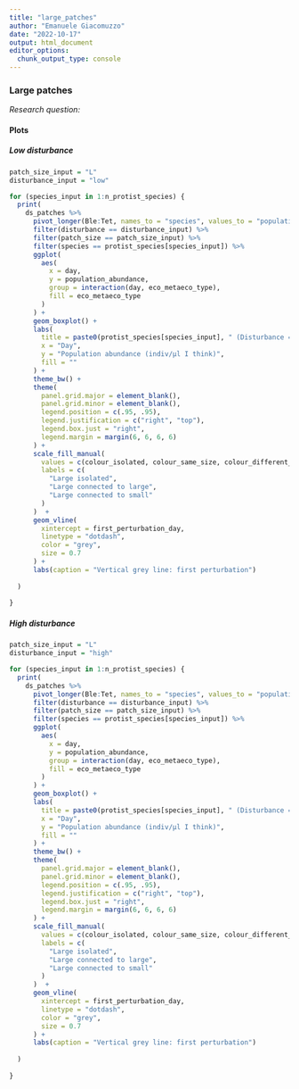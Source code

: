 ```yaml
---
title: "large_patches"
author: "Emanuele Giacomuzzo"
date: "2022-10-17"
output: html_document
editor_options: 
  chunk_output_type: console
---
```


### Large patches {.tabset .tabset-pills}

*Research question: *

#### Plots {.tabset .tabset-pills}

##### Low disturbance

```r
patch_size_input = "L"
disturbance_input = "low"

for (species_input in 1:n_protist_species) {
  print(
    ds_patches %>%
      pivot_longer(Ble:Tet, names_to = "species", values_to = "population_abundance") %>%
      filter(disturbance == disturbance_input) %>%
      filter(patch_size == patch_size_input) %>%
      filter(species == protist_species[species_input]) %>%
      ggplot(
        aes(
          x = day,
          y = population_abundance,
          group = interaction(day, eco_metaeco_type),
          fill = eco_metaeco_type
        )
      ) +
      geom_boxplot() +
      labs(
        title = paste0(protist_species[species_input], " (Disturbance = ", disturbance_input, ")"),
        x = "Day",
        y = "Population abundance (indiv/μl I think)",
        fill = ""
      ) +
      theme_bw() +
      theme(
        panel.grid.major = element_blank(),
        panel.grid.minor = element_blank(),
        legend.position = c(.95, .95),
        legend.justification = c("right", "top"),
        legend.box.just = "right",
        legend.margin = margin(6, 6, 6, 6)
      ) +
      scale_fill_manual(
        values = c(colour_isolated, colour_same_size, colour_different_size),
        labels = c(
          "Large isolated",
          "Large connected to large",
          "Large connected to small"
        )
      )  +
      geom_vline(
        xintercept = first_perturbation_day,
        linetype = "dotdash",
        color = "grey",
        size = 0.7
      ) +
      labs(caption = "Vertical grey line: first perturbation")
    
  )
  
}
```

##### High disturbance

```r
patch_size_input = "L"
disturbance_input = "high"

for (species_input in 1:n_protist_species) {
  print(
    ds_patches %>%
      pivot_longer(Ble:Tet, names_to = "species", values_to = "population_abundance") %>%
      filter(disturbance == disturbance_input) %>%
      filter(patch_size == patch_size_input) %>%
      filter(species == protist_species[species_input]) %>%
      ggplot(
        aes(
          x = day,
          y = population_abundance,
          group = interaction(day, eco_metaeco_type),
          fill = eco_metaeco_type
        )
      ) +
      geom_boxplot() +
      labs(
        title = paste0(protist_species[species_input], " (Disturbance = ", disturbance_input, ")"),
        x = "Day",
        y = "Population abundance (indiv/μl I think)",
        fill = ""
      ) +
      theme_bw() +
      theme(
        panel.grid.major = element_blank(),
        panel.grid.minor = element_blank(),
        legend.position = c(.95, .95),
        legend.justification = c("right", "top"),
        legend.box.just = "right",
        legend.margin = margin(6, 6, 6, 6)
      ) +
      scale_fill_manual(
        values = c(colour_isolated, colour_same_size, colour_different_size),
        labels = c(
          "Large isolated",
          "Large connected to large",
          "Large connected to small"
        )
      )  +
      geom_vline(
        xintercept = first_perturbation_day,
        linetype = "dotdash",
        color = "grey",
        size = 0.7
      ) +
      labs(caption = "Vertical grey line: first perturbation")
    
  )
  
}
```